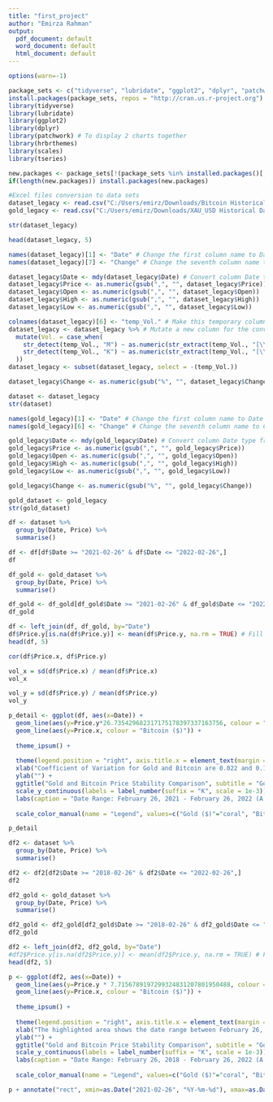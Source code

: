 ```yaml
---
title: "first_project"
author: "Emirza Rahman"
output:
  pdf_document: default
  word_document: default
  html_document: default
---
```


```r
options(warn=-1)
```

```r
package_sets <- c("tidyverse", "lubridate", "ggplot2", "dplyr", "patchwork", "hrbrthemes", "scales","tseries")
install.packages(package_sets, repos = "http://cran.us.r-project.org")
library(tidyverse)
library(lubridate)
library(ggplot2)
library(dplyr)
library(patchwork) # To display 2 charts together
library(hrbrthemes)
library(scales)
library(tseries)
```

```r
new.packages <- package_sets[!(package_sets %in% installed.packages()[,"Package"])]
if(length(new.packages)) install.packages(new.packages)
```

```r
#Excel files conversion to data sets
dataset_legacy <- read.csv("C:/Users/emirz/Downloads/Bitcoin Historical Data - Investing.com.csv")
gold_legacy <- read.csv("C:/Users/emirz/Downloads/XAU_USD Historical Data.csv") # Price of gold is based on XAU_USD
```

```r
str(dataset_legacy)
```

```r
head(dataset_legacy, 5)
```

```r
names(dataset_legacy)[1] <- "Date" # Change the first column name to Date
names(dataset_legacy)[7] <- "Change" # Change the seventh column name to Change

dataset_legacy$Date <- mdy(dataset_legacy$Date) # Convert column Date type from chr to Date
dataset_legacy$Price <- as.numeric(gsub(",", "", dataset_legacy$Price))
dataset_legacy$Open <- as.numeric(gsub(",", "", dataset_legacy$Open))
dataset_legacy$High <- as.numeric(gsub(",", "", dataset_legacy$High))
dataset_legacy$Low <- as.numeric(gsub(",", "", dataset_legacy$Low))

colnames(dataset_legacy)[6] <- "temp_Vol." # Make this temporary column before removed
dataset_legacy <- dataset_legacy %>% # Mutate a new column for the converted value of column temp_Vol.
  mutate(Vol. = case_when(
    str_detect(temp_Vol., "M") ~ as.numeric(str_extract(temp_Vol., "[\\d\\.]+")) * 1000000, # This irregular expression can be seen from R regular expressions
    str_detect(temp_Vol., "K") ~ as.numeric(str_extract(temp_Vol., "[\\d\\.]+")) * 1000,
  ))
dataset_legacy <- subset(dataset_legacy, select = -(temp_Vol.))

dataset_legacy$Change <- as.numeric(gsub("%", "", dataset_legacy$Change))

dataset <- dataset_legacy
str(dataset)
```

```r
names(gold_legacy)[1] <- "Date" # Change the first column name to Date
names(gold_legacy)[6] <- "Change" # Change the seventh column name to Change

gold_legacy$Date <- mdy(gold_legacy$Date) # Convert column Date type from chr to Date
gold_legacy$Price <- as.numeric(gsub(",", "", gold_legacy$Price))
gold_legacy$Open <- as.numeric(gsub(",", "", gold_legacy$Open))
gold_legacy$High <- as.numeric(gsub(",", "", gold_legacy$High))
gold_legacy$Low <- as.numeric(gsub(",", "", gold_legacy$Low))

gold_legacy$Change <- as.numeric(gsub("%", "", gold_legacy$Change))

gold_dataset <- gold_legacy
str(gold_dataset)
```

```r
df <- dataset %>%
  group_by(Date, Price) %>%
  summarise()

df <- df[df$Date >= "2021-02-26" & df$Date <= "2022-02-26",]
df
```

```r
df_gold <- gold_dataset %>%
  group_by(Date, Price) %>%
  summarise()

df_gold <- df_gold[df_gold$Date >= "2021-02-26" & df_gold$Date <= "2022-02-26",]
df_gold
```
```r
df <- left_join(df, df_gold, by="Date")
df$Price.y[is.na(df$Price.y)] <- mean(df$Price.y, na.rm = TRUE) # Fill the NAs with its total mean
head(df, 5)
```

```r
cor(df$Price.x, df$Price.y)
```

```r
vol_x = sd(df$Price.x) / mean(df$Price.x)
vol_x
```

```r
vol_y = sd(df$Price.y) / mean(df$Price.y)
vol_y
```

```r
p_detail <- ggplot(df, aes(x=Date)) +
  geom_line(aes(y=Price.y*26.735429682317175178397337163756, colour = "Gold ($)")) + # Adjust the starting price on the given date to match with the other variable
  geom_line(aes(y=Price.x, colour = "Bitcoin ($)")) +
  
  theme_ipsum() +
  
  theme(legend.position = "right", axis.title.x = element_text(margin = margin(t = 25)), axis.text.x = element_text(size = 10), axis.text.y = element_text(size = 10)) +
  xlab("Coefficient of Variation for Gold and Bitcoin are 0.022 and 0.195 Respectively - SD / Mean)") +
  ylab("") +
  ggtitle("Gold and Bitcoin Price Stability Comparison", subtitle = "Gold starting price is adjusted to Bitcoin starting price") +
  scale_y_continuous(labels = label_number(suffix = "K", scale = 1e-3)) +
  labs(caption = "Date Range: February 26, 2021 - February 26, 2022 (A One-Year Comparison)\n\nIllustrator: Emirza Rahman") +
  
  scale_color_manual(name = "Legend", values=c("Gold ($)"="coral", "Bitcoin ($)"="purple"))

p_detail
```

```r
df2 <- dataset %>%
  group_by(Date, Price) %>%
  summarise()

df2 <- df2[df2$Date >= "2018-02-26" & df2$Date <= "2022-02-26",]
df2
```

```r
df2_gold <- gold_dataset %>%
  group_by(Date, Price) %>%
  summarise()

df2_gold <- df2_gold[df2_gold$Date >= "2018-02-26" & df2_gold$Date <= "2022-02-26",]
df2_gold
```

```r
df2 <- left_join(df2, df2_gold, by="Date")
#df2$Price.y[is.na(df2$Price.y)] <- mean(df2$Price.y, na.rm = TRUE) # Fill the NAs with its total mean
head(df2, 5)
```

```r
p <- ggplot(df2, aes(x=Date)) +
  geom_line(aes(y=Price.y * 7.7156789197299324831207801950488, colour = "Gold ($)")) + # Adjust the starting price on the given date to match with the other variable
  geom_line(aes(y=Price.x, colour = "Bitcoin ($)")) +
  
  theme_ipsum() +
  
  theme(legend.position = "right", axis.title.x = element_text(margin = margin(t = 25)), axis.text.x = element_text(size = 10), axis.text.y = element_text(size = 10)) +
  xlab("The highlighted area shows the date range between February 26, 2021 - Februrary 26, 2022") +
  ylab("") +
  ggtitle("Gold and Bitcoin Price Stability Comparison", subtitle = "Gold starting price is adjusted to Bitcoin starting price") +
  scale_y_continuous(labels = label_number(suffix = "K", scale = 1e-3)) +
  labs(caption = "Date Range: February 26, 2018 - February 26, 2022 (A 4-Year Comparison)\n\nIllustrator: Emirza Rahman") +
  
  scale_color_manual(name = "Legend", values=c("Gold ($)"="coral", "Bitcoin ($)"="purple"))

p + annotate("rect", xmin=as.Date("2021-02-26", "%Y-%m-%d"), xmax=as.Date("2022-02-26", "%Y-%m-%d"), ymin=0, ymax=Inf, alpha=0.2, fill="green")
```
